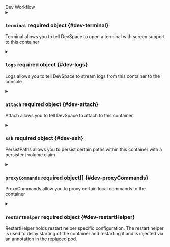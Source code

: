 

<div className="group" data-group="devWorkflow">
<div className="group-name">Dev Workflow</div>


<details className="config-field" data-expandable="true">
<summary>

### `terminal` <span class="config-field-required" data-required="false">required</span> <span class="config-field-type">object</span> <span class="config-field-default"></span> <span class="config-field-enum"></span> {#dev-terminal}

Terminal allows you to tell DevSpace to open a terminal with screen support to this container

</summary>

<PartialTerminal />


</details>

<details className="config-field" data-expandable="true">
<summary>

### `logs` <span class="config-field-required" data-required="false">required</span> <span class="config-field-type">object</span> <span class="config-field-default"></span> <span class="config-field-enum"></span> {#dev-logs}

Logs allows you to tell DevSpace to stream logs from this container to the console

</summary>

<PartialLogs />


</details>

<details className="config-field" data-expandable="true">
<summary>

### `attach` <span class="config-field-required" data-required="false">required</span> <span class="config-field-type">object</span> <span class="config-field-default"></span> <span class="config-field-enum"></span> {#dev-attach}

Attach allows you to tell DevSpace to attach to this container

</summary>

<PartialAttach />


</details>

<details className="config-field" data-expandable="true">
<summary>

### `ssh` <span class="config-field-required" data-required="false">required</span> <span class="config-field-type">object</span> <span class="config-field-default"></span> <span class="config-field-enum"></span> {#dev-ssh}

PersistPaths allows you to persist certain paths within this container with a persistent volume claim

</summary>

<PartialSsh />


</details>

<details className="config-field" data-expandable="true">
<summary>

### `proxyCommands` <span class="config-field-required" data-required="false">required</span> <span class="config-field-type">object[]</span> <span class="config-field-default"></span> <span class="config-field-enum"></span> {#dev-proxyCommands}

ProxyCommands allow you to proxy certain local commands to the container

</summary>

<PartialProxyCommands />


</details>

<details className="config-field" data-expandable="true">
<summary>

### `restartHelper` <span class="config-field-required" data-required="false">required</span> <span class="config-field-type">object</span> <span class="config-field-default"></span> <span class="config-field-enum"></span> {#dev-restartHelper}

RestartHelper holds restart helper specific configuration. The restart helper is used to delay starting of
the container and restarting it and is injected via an annotation in the replaced pod.

</summary>

<PartialRestartHelper />


</details>

</div>